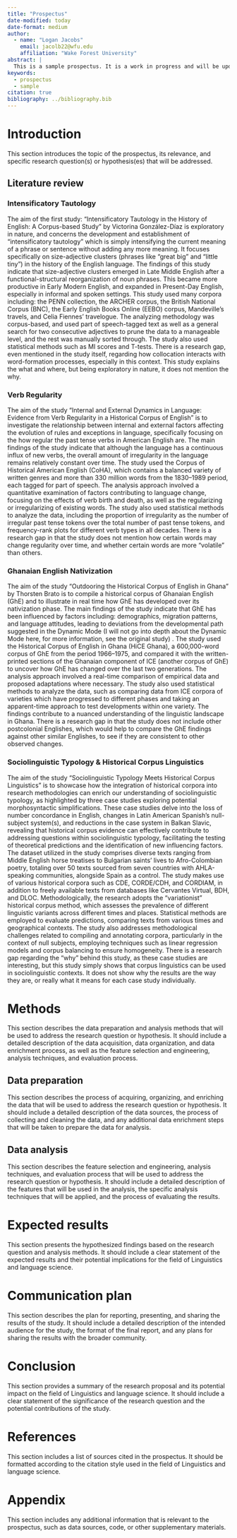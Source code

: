 ```yaml
---
title: "Prospectus"
date-modified: today
date-format: medium
author:
  - name: "Logan Jacobs"
    email: jacolb22@wfu.edu
    affiliation: "Wake Forest University"
abstract: |
  This is a sample prospectus. It is a work in progress and will be updated as needed as the semester progresses.
keywords:
  - prospectus
  - sample
citation: true
bibliography: ../bibliography.bib
---
```


# Introduction

This section introduces the topic of the prospectus, its relevance, and specific research question(s) or hypothesis(es) that will be addressed.

## Literature review

### Intensificatory Tautology

The aim of the first study: "Intensificatory Tautology in the History of English: A Corpus-based Study" by Victorina González-Díaz is exploratory in nature, and concerns the development and establishment of "intensificatory tautology" which is simply intensifying the current meaning of a phrase or sentence without adding any more meaning. It focuses specifically on size-adjective clusters (phrases like "great big" and "little tiny") in the history of the English language. The findings of this study indicate that size-adjective clusters emerged in Late Middle English after a functional-structural reorganization of noun phrases. This became more productive in Early Modern English, and expanded in Present-Day English, especially in informal and spoken settings. This study used many corpora including: the PENN collection, the ARCHER corpus, the British National Corpus (BNC), the Early English Books Online (EEBO) corpus, Mandeville’s travels, and Celia Fiennes’ travelogue. The analyzing methodology was corpus-based, and used part of speech-tagged text as well as a general search for two consecutive adjectives to prune the data to a manageable level, and the rest was manually sorted through. The study also used statistical methods such as MI scores and T-tests. There is a research gap, even mentioned in the study itself, regarding how collocation interacts with word-formation processes, especially in this context. This study explains the what and where, but being exploratory in nature, it does not mention the why.

### Verb Regularity

The aim of the study "Internal and External Dynamics in Language: Evidence from Verb Regularity in a Historical Corpus of English" is to investigate the relationship between internal and external factors affecting the evolution of rules and exceptions in language, specifically focusing on the how regular the past tense verbs in American English are. The main findings of the study indicate that although the language has a continuous influx of new verbs, the overall amount of irregularity in the language remains relatively constant over time. The study used the Corpus of Historical American English (CoHA), which contains a balanced variety of written genres and more than 330 million words from the 1830–1989 period, each tagged for part of speech. The analysis approach involved a quantitative examination of factors contributing to language change, focusing on the effects of verb birth and death, as well as the regularizing or irregularizing of existing words. The study also used statistical methods to analyze the data, including the proportion of irregularity as the number of irregular past tense tokens over the total number of past tense tokens, and frequency-rank plots for different verb types in all decades. There is a research gap in that the study does not mention how certain words may change regularity over time, and whether certain words are more "volatile" than others.

### Ghanaian English Nativization

The aim of the study "Outdooring the Historical Corpus of English in Ghana" by Thorsten Brato is to compile a historical corpus of Ghanaian English (GhE) and to illustrate in real time how GhE has developed over its nativization phase. The main findings of the study indicate that GhE has been influenced by factors including: demographics, migration patterns, and language attitudes, leading to deviations from the developmental path suggested in the Dynamic Mode (I will not go into depth about the Dynamic Mode here, for more information, see the original study) . The study used the Historical Corpus of English in Ghana (HiCE Ghana), a 600,000-word corpus of GhE from the period 1966–1975, and compared it with the written-printed sections of the Ghanaian component of ICE (another corpus of GhE) to uncover how GhE has changed over the last two generations. The analysis approach involved a real-time comparison of empirical data and proposed adaptations where necessary. The study also used statistical methods to analyze the data, such as comparing data from ICE corpora of varieties which have progressed to different phases and taking an apparent-time approach to test developments within one variety. The findings contribute to a nuanced understanding of the linguistic landscape in Ghana. There is a research gap in that the study does not include other postcolonial Englishes, which would help to compare the GhE findings against other similar Englishes, to see if they are consistent to other observed changes.

### Sociolinguistic Typology & Historical Corpus Linguistics

The aim of the study "Sociolinguistic Typology Meets Historical Corpus Linguistics" is to showcase how the integration of historical corpora into research methodologies can enrich our understanding of sociolinguistic typology, as highlighted by three case studies exploring potential morphosyntactic simplifications. These case studies delve into the loss of number concordance in English, changes in Latin American Spanish's null-subject system(s), and reductions in the case system in Balkan Slavic, revealing that historical corpus evidence can effectively contribute to addressing questions within sociolinguistic typology, facilitating the testing of theoretical predictions and the identification of new influencing factors. The dataset utilized in the study comprises diverse texts ranging from Middle English horse treatises to Bulgarian saints' lives to Afro-Colombian poetry, totaling over 50 texts sourced from seven countries with AHLA-speaking communities, alongside Spain as a control. The study makes use of various historical corpora such as CDE, CORDE/CDH, and CORDIAM, in addition to freely available texts from databases like Cervantes Virtual, BDH, and DLOC. Methodologically, the research adopts the "variationist" historical corpus method, which assesses the prevalence of different linguistic variants across different times and places. Statistical methods are employed to evaluate predictions, comparing texts from various times and geographical contexts. The study also addresses methodological challenges related to compiling and annotating corpora, particularly in the context of null subjects, employing techniques such as linear regression models and corpus balancing to ensure homogeneity. There is a research gap regarding the "why" behind this study, as these case studies are interesting, but this study simply shows that corpus linguistics can be used in sociolinguistic contexts. It does not show why the results are the way they are, or really what it means for each case study individually.

# Methods

This section describes the data preparation and analysis methods that will be used to address the research question or hypothesis. It should include a detailed description of the data acquisition, data organization, and data enrichment process, as well as the feature selection and engineering, analysis techniques, and evaluation process.

## Data preparation

This section describes the process of acquiring, organizing, and enriching the data that will be used to address the research question or hypothesis. It should include a detailed description of the data sources, the process of collecting and cleaning the data, and any additional data enrichment steps that will be taken to prepare the data for analysis.

## Data analysis

This section describes the feature selection and engineering, analysis techniques, and evaluation process that will be used to address the research question or hypothesis. It should include a detailed description of the features that will be used in the analysis, the specific analysis techniques that will be applied, and the process of evaluating the results.

# Expected results

This section presents the hypothesized findings based on the research question and analysis methods. It should include a clear statement of the expected results and their potential implications for the field of Linguistics and language science.

# Communication plan

This section describes the plan for reporting, presenting, and sharing the results of the study. It should include a detailed description of the intended audience for the study, the format of the final report, and any plans for sharing the results with the broader community.

# Conclusion

This section provides a summary of the research proposal and its potential impact on the field of Linguistics and language science. It should include a clear statement of the significance of the research question and the potential contributions of the study.

# References

This section includes a list of sources cited in the prospectus. It should be formatted according to the citation style used in the field of Linguistics and language science.

# Appendix {.appendix}

This section includes any additional information that is relevant to the prospectus, such as data sources, code, or other supplementary materials.
